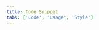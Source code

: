 ```yaml
---
title: Code Snippet
tabs: ['Code', 'Usage', 'Style']
---
```


<ComponentCode
    name="Code snippet"
    component="code-snippet"
    variation="code-snippet"
    experimental
    hasReactVersion
    >
</ComponentCode>
<ComponentCode
    name="Inline code snippet"
    component="code-snippet"
    variation="code-snippet--inline"
    hasLightVersion
    experimental
    hasReactVersion
    >
</ComponentCode>
<ComponentCode
    name="Multi line code snippet"
    component="code-snippet"
    variation="code-snippet--multi"
    experimental
    hasReactVersion
    >
</ComponentCode>
<ComponentDocs component="code-snippet" experimental></ComponentDocs>
